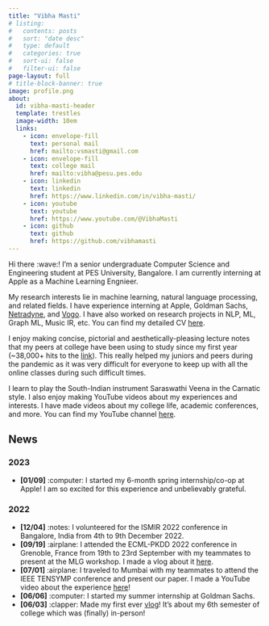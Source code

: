 ```yaml
---
title: "Vibha Masti"
# listing:
#   contents: posts
#   sort: "date desc"
#   type: default
#   categories: true
#   sort-ui: false
#   filter-ui: false
page-layout: full
# title-block-banner: true
image: profile.png
about: 
  id: vibha-masti-header
  template: trestles
  image-width: 10em
  links:
    - icon: envelope-fill
      text: personal mail
      href: mailto:vsmasti@gmail.com
    - icon: envelope-fill
      text: college mail
      href: mailto:vibha@pesu.pes.edu
    - icon: linkedin
      text: linkedin
      href: https://www.linkedin.com/in/vibha-masti/
    - icon: youtube
      text: youtube
      href: https://www.youtube.com/@VibhaMasti
    - icon: github
      text: github
      href: https://github.com/vibhamasti
---
```


:::{#vibha-masti-header}

Hi there :wave:! I'm a senior undergraduate Computer Science and Engineering student at PES University, Bangalore. I am currently interning at Apple as a Machine Learning Engnieer.

My research interests lie in machine learning, natural language processing, and related fields. I have experience interning at Apple, Goldman Sachs, [Netradyne](https://www.netradyne.com/), and [Vogo](https://vogo.in/). I have also worked on research projects in NLP, ML, Graph ML, Music IR, etc. You can find my detailed CV [here](resumes/VibhaMasti_CV.pdf).

I enjoy making concise, pictorial and aesthetically-pleasing lecture notes that my peers at college have been using to study since my first year (~38,000+ hits to the [link](https://bit.ly/pesu-btech-resources)). This really helped my juniors and peers during the pandemic as it was very difficult for everyone to keep up with all the online classes during such difficult times. 

I learn to play the South-Indian instrument Saraswathi Veena in the Carnatic style. I also enjoy making YouTube videos about my experiences and interests. I have made videos about my college life, academic conferences, and more. You can find my YouTube channel [here](https://www.youtube.com/@VibhaMasti).

:::

## News

### 2023

- **[01/09]** :computer: I started my 6-month spring internship/co-op at Apple! I am so excited for this experience and unbelievably grateful.

### 2022

- **[12/04]** :notes: I volunteered for the ISMIR 2022 conference in Bangalore, India from 4th to 9th December 2022.
- **[09/19]** :airplane: I attended the ECML-PKDD 2022 conference in Grenoble, France from 19th to 23rd September with my teammates to present at the MLG workshop. I made a vlog about it [here](https://youtu.be/l-xS1BjREHs).
- **[07/01]** :airplane: I traveled to Mumbai with my teammates to attend the IEEE TENSYMP conference and present our paper. I made a YouTube video about the experience [here](https://www.youtube.com/watch?v=T6xu4eKhvac)!
- **[06/06]** :computer: I started my summer internship at Goldman Sachs.
- **[06/03]** :clapper: Made my first ever [vlog](https://www.youtube.com/watch?v=EzQwSakbJ_U&t=4s)! It's about my 6th semester of college which was (finally) in-person!

